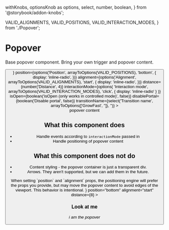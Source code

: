   withKnobs,
  optionsKnob as options,
  select,
  number,
  boolean,
} from '@storybook/addon-knobs';

  VALID_ALIGNMENTS,
  VALID_POSITIONS,
  VALID_INTERACTION_MODES,
} from './Popover';

<Meta title="Components/Popovers/Popover" decorators={[withKnobs]} component={Popover} />

# Popover

Base popover component. Bring your own trigger and popover content.

<Story name="Knobs">
  <Popover
    trigger={<div className="margin--bottom"><Button label="Click Me" /></div>}
    position={options('Position', arrayToOptions(VALID_POSITIONS), 'bottom', {
      display: 'inline-radio',
    })}
    alignment={options('Alignment', arrayToOptions(VALID_ALIGNMENTS), 'start', {
      display: 'inline-radio',
    })}
    distance={number('Distance', 4)}
    interactionMode={options(
      'Interaction mode',
      arrayToOptions(VALID_INTERACTION_MODES),
      'click',
      { display: 'inline-radio' }
    )}
    isOpen={boolean('isOpen (only works in controlled mode)', false)}
    disablePortal={boolean('Disable portal', false)}
    transitionName={select('Transition name', arrayToOptions(['GrowFast', '']), '')}
  >
    <div className="padding--all" style={{ outline: '3px dotted red', background: "#FFFFFF" }}>
      popover content
    </div>
  </Popover>
</Story>

## What this component does

- Handle events according to `interactionMode` passed in
- Handle positioning of popover content

## What this component does **not** do

- Content styling - the popover container is just a transparent div.
- Arrows. They aren't supported, but we can add them in the future.

<Props of={Popover} />

<Info type="info">
  When setting `position` and `alignment` props, the positioning engine will prefer the props you
  provide, but may move the popover content to avoid edges of the viewport. This behavior is intentional.
</Info>

<Preview>
  <Story name="Styled popover content" height={100}>
    <Popover
      trigger={<Button theme="outlined" label="Open popover" />}
      position="bottom"
      alignment="start"
      distance={8}
    >
      <div className="bgColor--white rounded--all elevation--2 padding--all">
        <h3 className="type--head3">Look at me</h3>
        <p>
          <em>i am the popover</em>
        </p>
      </div>
    </Popover>
  </Story>
</Preview>
